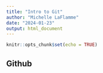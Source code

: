 ```yaml
---
title: "Intro to Git"
author: "Michelle LaFlamme"
date: "2024-01-23"
output: html_document
---
```


```r
knitr::opts_chunk$set(echo = TRUE)
```

## Github

